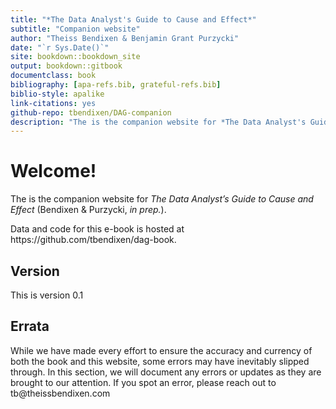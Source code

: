 --- 
title: "*The Data Analyst's Guide to Cause and Effect*"
subtitle: "Companion website"
author: "Theiss Bendixen & Benjamin Grant Purzycki"
date: "`r Sys.Date()`"
site: bookdown::bookdown_site
output: bookdown::gitbook
documentclass: book
bibliography: [apa-refs.bib, grateful-refs.bib]
biblio-style: apalike
link-citations: yes
github-repo: tbendixen/DAG-companion
description: "The is the companion website for *The Data Analyst's Guide to Cause and Effect*"
---

# Welcome! {-}

The is the companion website for *The Data Analyst's Guide to Cause and Effect* (Bendixen & Purzycki, *in prep.*).

Data and code for this e-book is hosted at https://github.com/tbendixen/dag-book. 

## Version  {-}

This is version 0.1

## Errata  {-}

While we have made every effort to ensure the accuracy and currency of both the book and this website, some errors may have inevitably slipped through. In this section, we will document any errors or updates as they are brought to our attention. If you spot an error, please reach out to tb@theissbendixen.com
